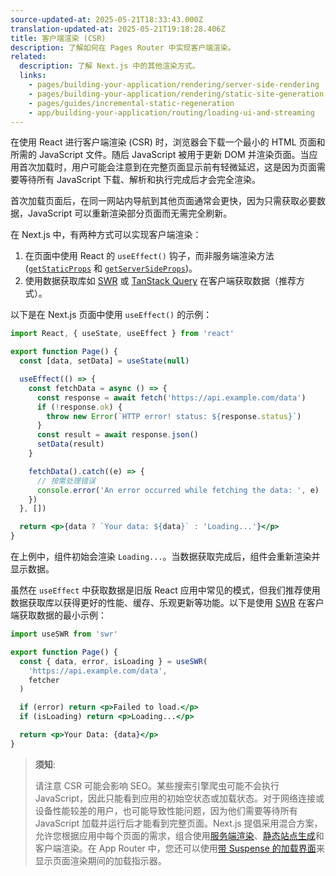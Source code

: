 ```yaml
---
source-updated-at: 2025-05-21T18:33:43.000Z
translation-updated-at: 2025-05-21T19:18:28.406Z
title: 客户端渲染 (CSR)
description: 了解如何在 Pages Router 中实现客户端渲染。
related:
  description: 了解 Next.js 中的其他渲染方式。
  links:
    - pages/building-your-application/rendering/server-side-rendering
    - pages/building-your-application/rendering/static-site-generation
    - pages/guides/incremental-static-regeneration
    - app/building-your-application/routing/loading-ui-and-streaming
---
```


在使用 React 进行客户端渲染 (CSR) 时，浏览器会下载一个最小的 HTML 页面和所需的 JavaScript 文件。随后 JavaScript 被用于更新 DOM 并渲染页面。当应用首次加载时，用户可能会注意到在完整页面显示前有轻微延迟，这是因为页面需要等待所有 JavaScript 下载、解析和执行完成后才会完全渲染。

首次加载页面后，在同一网站内导航到其他页面通常会更快，因为只需获取必要数据，JavaScript 可以重新渲染部分页面而无需完全刷新。

在 Next.js 中，有两种方式可以实现客户端渲染：

1. 在页面中使用 React 的 `useEffect()` 钩子，而非服务端渲染方法 ([`getStaticProps`](/docs/pages/building-your-application/data-fetching/get-static-props) 和 [`getServerSideProps`](/docs/pages/building-your-application/data-fetching/get-server-side-props))。
2. 使用数据获取库如 [SWR](https://swr.vercel.app/) 或 [TanStack Query](https://tanstack.com/query/latest/) 在客户端获取数据（推荐方式）。

以下是在 Next.js 页面中使用 `useEffect()` 的示例：

```jsx filename="pages/index.js"
import React, { useState, useEffect } from 'react'

export function Page() {
  const [data, setData] = useState(null)

  useEffect(() => {
    const fetchData = async () => {
      const response = await fetch('https://api.example.com/data')
      if (!response.ok) {
        throw new Error(`HTTP error! status: ${response.status}`)
      }
      const result = await response.json()
      setData(result)
    }

    fetchData().catch((e) => {
      // 按需处理错误
      console.error('An error occurred while fetching the data: ', e)
    })
  }, [])

  return <p>{data ? `Your data: ${data}` : 'Loading...'}</p>
}
```

在上例中，组件初始会渲染 `Loading...`。当数据获取完成后，组件会重新渲染并显示数据。

虽然在 `useEffect` 中获取数据是旧版 React 应用中常见的模式，但我们推荐使用数据获取库以获得更好的性能、缓存、乐观更新等功能。以下是使用 [SWR](https://swr.vercel.app/) 在客户端获取数据的最小示例：

```jsx filename="pages/index.js"
import useSWR from 'swr'

export function Page() {
  const { data, error, isLoading } = useSWR(
    'https://api.example.com/data',
    fetcher
  )

  if (error) return <p>Failed to load.</p>
  if (isLoading) return <p>Loading...</p>

  return <p>Your Data: {data}</p>
}
```

> **须知**:
>
> 请注意 CSR 可能会影响 SEO。某些搜索引擎爬虫可能不会执行 JavaScript，因此只能看到应用的初始空状态或加载状态。对于网络连接或设备性能较差的用户，也可能导致性能问题，因为他们需要等待所有 JavaScript 加载并运行后才能看到完整页面。Next.js 提倡采用混合方案，允许您根据应用中每个页面的需求，组合使用[服务端渲染](/docs/pages/building-your-application/rendering/server-side-rendering)、[静态站点生成](/docs/pages/building-your-application/rendering/static-site-generation)和客户端渲染。在 App Router 中，您还可以使用[带 Suspense 的加载界面](/docs/app/building-your-application/routing/loading-ui-and-streaming)来显示页面渲染期间的加载指示器。